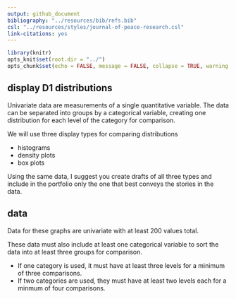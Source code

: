 ```yaml
---
output: github_document
bibliography: "../resources/bib/refs.bib" 
csl: "../resources/styles/journal-of-peace-research.csl"
link-citations: yes
---
```


```r
library(knitr)
opts_knit$set(root.dir = "../")
opts_chunk$set(echo = FALSE, message = FALSE, collapse = TRUE, warning = FALSE)
```

## display D1 distributions 

Univariate data are measurements of a single quantitative variable. The data can be separated into groups by a categorical variable, creating one distribution for each level of the category for comparison. 

We will use three display types for comparing distributions

- histograms 
- density plots 
- box plots 

Using the same data, I suggest you create drafts of all three types and include in the portfolio only the one that best conveys the stories in the data. 

## data 

Data for these graphs are univariate with at least 200 values total. 

These data must also include at least one categorical variable to sort the data into at least three groups for comparison. 

- If one category is used, it must have at least three levels for a minimum of three comparisons.  
- If two categories are used, they must have at least two levels each for a minmum of four comparisons. 




